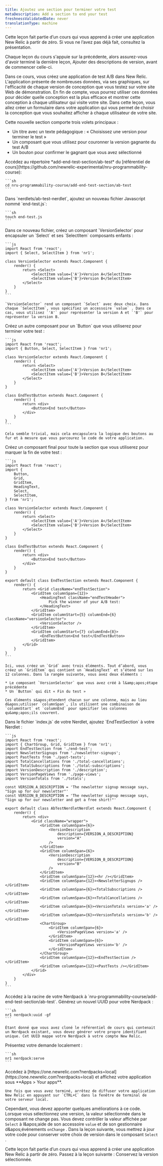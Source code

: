 ```yaml
---
title: Ajoutez une section pour terminer votre test
metaDescription: Add a section to end your test
freshnessValidatedDate: never
translationType: machine
---
```


<Callout variant="tip">
  Cette leçon fait partie d’un cours qui vous apprend à créer une application New Relic à partir de zéro. Si vous ne l’avez pas déjà fait, consultez la présentation.

  Chaque leçon du cours s&apos;appuie sur la précédente, alors assurez-vous d&apos;avoir terminé la dernière leçon, Ajouter des descriptions de version, avant de commencer celle-ci.
</Callout>

Dans ce cours, vous créez une application de test A/B dans New Relic. L&apos;application présente de nombreuses données, via ses graphiques, sur l&apos;efficacité de chaque version de conception que vous testez sur votre site Web de démonstration. En fin de compte, vous pourrez utiliser ces données pour décider quelle conception est la plus efficace et montrer cette conception à chaque utilisateur qui visite votre site. Dans cette leçon, vous allez créer un formulaire dans votre application qui vous permet de choisir la conception que vous souhaitez afficher à chaque utilisateur de votre site.

Cette nouvelle section comporte trois volets principaux :

* Un titre avec un texte pédagogique : « Choisissez une version pour terminer le test »
* Un composant que vous utilisez pour couronner la version gagnante du test A/B
* Un bouton pour confirmer le gagnant que vous avez sélectionné

<Steps>
  <Step>
    Accédez au répertoire *add-end-test-section/ab-test* du [référentiel de cours](https://github.com/newrelic-experimental/nru-programmability-course):

    ```sh
    cd nru-programmability-course/add-end-test-section/ab-test
    ```
  </Step>

  <Step>
    Dans `nerdlets/ab-test-nerdlet`, ajoutez un nouveau fichier Javascript nommé `end-test.js`:

    ```sh
    touch end-test.js
    ```
  </Step>

  <Step>
    Dans ce nouveau fichier, créez un composant `VersionSelector` pour encapsuler un `Select` et ses `SelectItem` composants enfants :

    ```js
    import React from 'react';
    import { Select, SelectItem } from 'nr1';

    class VersionSelector extends React.Component {
        render() {
            return <Select>
                <SelectItem value={'A'}>Version A</SelectItem>
                <SelectItem value={'B'}>Version B</SelectItem>
            </Select>
        }
    }
    ```

    `VersionSelector` rend un composant `Select` avec deux choix. Dans chaque `SelectItem`, vous spécifiez un accessoire `value` . Dans ce cas, vous utilisez `'A'` pour représenter la version A et `'B'` pour représenter la version B.
  </Step>

  <Step>
    Créez un autre composant pour un `Button` que vous utiliserez pour terminer votre test :

    ```js
    import React from 'react';
    import { Button, Select, SelectItem } from 'nr1';

    class VersionSelector extends React.Component {
        render() {
            return <Select>
                <SelectItem value={'A'}>Version A</SelectItem>
                <SelectItem value={'B'}>Version B</SelectItem>
            </Select>
        }
    }

    class EndTestButton extends React.Component {
        render() {
            return <div>
                <Button>End test</Button>
            </div>
        }
    }
    ```

    Cela semble trivial, mais cela encapsulera la logique des boutons au fur et à mesure que vous parcourez le code de votre application.
  </Step>

  <Step>
    Créez un composant final pour toute la section que vous utiliserez pour marquer la fin de votre test :

    ```js
    import React from 'react';
    import {
        Button,
        Grid,
        GridItem,
        HeadingText,
        Select,
        SelectItem,
    } from 'nr1';

    class VersionSelector extends React.Component {
        render() {
            return <Select>
                <SelectItem value={'A'}>Version A</SelectItem>
                <SelectItem value={'B'}>Version B</SelectItem>
            </Select>
        }
    }

    class EndTestButton extends React.Component {
        render() {
            return <div>
                <Button>End test</Button>
            </div>
        }
    }

    export default class EndTestSection extends React.Component {
        render() {
            return <Grid className="endTestSection">
                <GridItem columnSpan={12}>
                    <HeadingText className="endTestHeader">
                        Pick the winner of your A/B test:
                    </HeadingText>
                </GridItem>
                <GridItem columnStart={5} columnEnd={6} className="versionSelector">
                    <VersionSelector />
                </GridItem>
                <GridItem columnStart={7} columnEnd={8}>
                    <EndTestButton>End test</EndTestButton>
                </GridItem>
            </Grid>
        }
    }
    ```

    Ici, vous créez un `Grid` avec trois éléments. Tout d’abord, vous créez un `GridItem` qui contient un `HeadingText` et s’étend sur les 12 colonnes. Dans la rangée suivante, vous avez deux éléments :

    * Le composant `VersionSelector` que vous avez créé à l&amp;apos;étape précédente
    * Un `Button` qui dit « Fin du test »

    Ces éléments s&apos;étendent chacun sur une colonne, mais au lieu d&apos;utiliser `columnSpan`, ils utilisent une combinaison de `columnStart` et `columnEnd` pour spécifier les colonnes qu&amp;apos;ils couvrent.
  </Step>

  <Step>
    Dans le fichier `index.js` de votre Nerdlet, ajoutez `EndTestSection` à votre Nerdlet :

    ```js
    import React from 'react';
    import { ChartGroup, Grid, GridItem } from 'nr1';
    import EndTestSection from './end-test';
    import NewsletterSignups from './newsletter-signups';
    import PastTests from './past-tests';
    import TotalCancellations from './total-cancellations';
    import TotalSubscriptions from './total-subscriptions';
    import VersionDescription from './description';
    import VersionPageViews from './page-views';
    import VersionTotals from './totals';

    const VERSION_A_DESCRIPTION = 'The newsletter signup message says, "Sign up for our newsletter"'
    const VERSION_B_DESCRIPTION = 'The newsletter signup message says, "Sign up for our newsletter and get a free shirt!"'

    export default class AbTestNerdletNerdlet extends React.Component {
        render() {
            return <div>
                <Grid className="wrapper">
                    <GridItem columnSpan={6}>
                        <VersionDescription
                            description={VERSION_A_DESCRIPTION}
                            version="A"
                        />
                    </GridItem>
                    <GridItem columnSpan={6}>
                        <VersionDescription
                            description={VERSION_B_DESCRIPTION}
                            version="B"
                        />
                    </GridItem>
                    <GridItem columnSpan={12}><hr /></GridItem>
                    <GridItem columnSpan={12}><NewsletterSignups /></GridItem>
                    <GridItem columnSpan={6}><TotalSubscriptions /></GridItem>
                    <GridItem columnSpan={6}><TotalCancellations /></GridItem>
                    <GridItem columnSpan={6}><VersionTotals version='a' /></GridItem>
                    <GridItem columnSpan={6}><VersionTotals version='b' /></GridItem>
                    <ChartGroup>
                        <GridItem columnSpan={6}>
                            <VersionPageViews version='a' />
                        </GridItem>
                        <GridItem columnSpan={6}>
                            <VersionPageViews version='b' />
                        </GridItem>
                    </ChartGroup>
                    <GridItem columnSpan={12}><EndTestSection /></GridItem>
                    <GridItem columnSpan={12}><PastTests /></GridItem>
                </Grid>
            </div>
        }
    }
    ```
  </Step>

  <Step>
    Accédez à la racine de votre Nerdpack à `nru-programmability-course/add-end-test-section/ab-test`.
  </Step>

  <Step>
    Générez un nouvel UUID pour votre Nerdpack :

    ```sh
    nr1 nerdpack:uuid -gf
    ```

    Étant donné que vous avez cloné le référentiel de cours qui contenait un Nerdpack existant, vous devez générer votre propre identifiant unique. Cet UUID mappe votre Nerdpack à votre compte New Relic.
  </Step>

  <Step>
    Présentez votre demande localement :

    ```sh
    nr1 nerdpack:serve
    ```
  </Step>

  <Step>
    Accédez à [https://one.newrelic.com?nerdpacks=local](https://one.newrelic.com?nerdpacks=local) et affichez votre application sous **Apps &gt; Your apps**.

    Une fois que vous avez terminé, arrêtez de diffuser votre application New Relic en appuyant sur `CTRL+C` dans la fenêtre de terminal de votre serveur local.
  </Step>
</Steps>

Cependant, vous devez apporter quelques améliorations à ce code. Lorsque vous sélectionnez une version, la valeur sélectionnée dans le composant ne change pas. Vous devez contrôler la valeur affichée par `Select` à l&amp;apos;aide de son accessoire `value` et de son gestionnaire d&amp;apos;événements `onChange` . Dans la leçon suivante, vous mettrez à jour votre code pour conserver votre choix de version dans le composant `Select` .

<Callout variant="course">
  Cette leçon fait partie d’un cours qui vous apprend à créer une application New Relic à partir de zéro. Passez à la leçon suivante : Conservez la version sélectionnée.
</Callout>